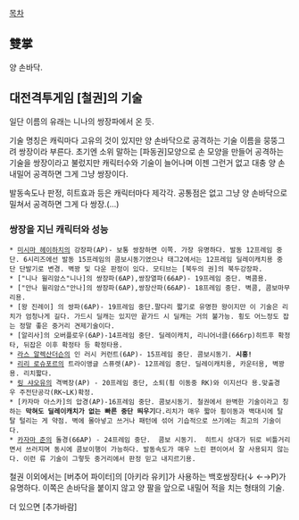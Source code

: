 [[목차]]

== 雙掌 ==

양 손바닥.


== 대전격투게임 [철권]의 기술 ==

일단 이름의 유래는 니나의 쌍장파에서 온 듯.

기술 명칭은 캐릭마다 고유의 것이 있지만 양 손바닥으로 공격하는 기술 이름을 뭉뚱그려 쌍장이라 부른다. 초기엔 소위 말하는 [파동권]모양으로 손 모양을 만들어 공격하는 기술을 쌍장이라고 불렀지만 캐릭터수와 기술이 늘어나며 이젠 그런거 없고 대충 양 손 내밀어 공격하면 그게 그냥 쌍장이다. 

발동속도나 판정, 히트효과 등은 캐릭터마다 제각각. 공통점은 없고 그냥 양 손바닥으로 밀쳐서 공격하면 그게 다 쌍장.(...) 



=== 쌍장을 지닌 캐릭터와 성능 ===


 * [[미시마 헤이하치]]의 강장파(AP)- 보통 쌍장하면 이쪽. 가장 유명하다. 발동 12프레임 중단. 6시리즈에선 발동 15프레임의 콤보시동기였으나 태그2에서는 12프레임 딜레이캐치용 중단 단발기로 변경. 벽꽝 및 다운 판정이 있다. 모티브는 [북두의 권]의 북두강장파.
 * ["니나 윌리암스"니나]의 쌍장파(6AP),쌍장열파(66AP)- 19프레임 중단. 벽콤용. 
 * ["안나 윌리암스"안나]의 쌍장파(6AP),쌍장산파(66AP)- 18프레임 중단. 벽콤, 콤보마무리용.
 * [왕 진레이] 의 쌍파(6AP)- 19프레임 중단.팔다리 짧기로 유명한 왕이지만 이 기술은 리치가 엄청나게 길다. 가드시 딜캐는 있지만 끝가드 시 딜캐는 거의 불가능. 횡도 어느정도 잡는 정말 좋은 중거리 견제기술이다.
 * [알리사]의 오버플로우(6AP)-14프레임 중단. 딜레이캐치, 리니어너클(666rp)히트후 확정타, 뒤잡은 이후 확정타 등 확정타용.
 * [[라스 알렉산더슨]]의 인 러시 커런트(6AP)- 15프레임 중단. 콤보시동기. '''시흥!'''
 * [[리리 로슈포르]]의 트라이앵글 스퓨렛(AP)- 12프레임 중단. 딜레이캐치용, 카운터용, 벽꽝용. 리치짧다.
 * [[링 샤오유]]의 격벽장(AP) - 20프레임 중단, 소퇴(횡 이동중 RK)와 이지선다 용.맞출경우 주전단공각(RK~LK)확정. 
 * [카자마 아스카]의 압경(AP)-16프레임 중단. 콤보시동기. 철권에서 완벽한 기술이라고 칭하는 '''막혀도 딜레이캐치가 없는 빠른 중단 띄우기'''다.리치가 매우 짧아 횡이동과 백대시에 탈탈 털리는 게 약점. 벽에 몰아넣고 쓰거나 패턴에 섞어 기습적으로 쓰기에는 최고의 기술이다.
 * [[카자마 준]]의 돌경(66AP) - 24프레임 중단.  콤보 시동기.  히트시 상대가 뒤로 비틀거리면서 쓰러지며 동시에 콤보이행이 가능하다. 발동속도가 매우 느린 편이어서 잘 사용되지 않는다. 이런 류 기술이 그렇듯 중거리에서 판정 믿고 내지르기용.


철권 이외에서는 [버추어 파이터]의 [아키라 유키]가 사용하는 백호쌍장타(↓ ←→P)가 유명하다. 이쪽은 손바닥을 붙이지 않고 양 팔을 앞으로 내밀어 적을 치는 형태의 기술.


더 있으면 [추가바람]
